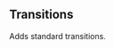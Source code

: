 
<Meta title="Style Utilities/Animation"  />

## Transitions
Adds standard transitions.

<Story name="Transitions">
  <TableLayout
    isCSS
    headers={['class', 'description']}
    rows={[
      ['transition--default', 'transitions properties to default duration and timing'],
    ]} 
  />
</Story>
